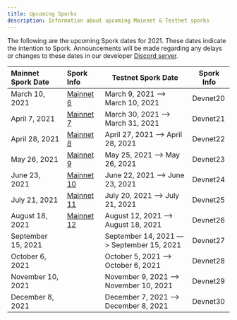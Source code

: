 ```yaml
---
title: Upcoming Sporks
description: Information about upcoming Mainnet & Testnet sporks
---
```


The following are the upcoming Spork dates for 2021. These dates indicate the intention to Spork. Announcements will be made regarding any delays or changes to these dates in our developer [Discord server](http://discord.gg/flow).

<div className="spork-table">

| Mainnet Spork Date | Spork Info                                          | Testnet Spork Date                       | Spork Info |
| :----------------- | :---------------------------------------------------| ---------------------------------------- | ---------- |
| March 10, 2021     | [Mainnet 6](/node-operation/past-sporks#mainnet-6)  | March 9, 2021 —> March 10, 2021          | Devnet20   |
| April 7, 2021      | [Mainnet 7](/node-operation/past-sporks#mainnet-7)  | March 30, 2021 —> March 31, 2021         | Devnet21   |
| April 28, 2021     | [Mainnet 8](/node-operation/past-sporks#mainnet-8)  | April 27, 2021 —> April 28, 2021         | Devnet22   |
| May 26, 2021       | [Mainnet 9](/node-operation/past-sporks#mainnet-9)  | May 25, 2021 —> May 26, 2021             | Devnet23   |
| June 23, 2021      | [Mainnet 10](/node-operation/past-sporks#mainnet-10)| June 22, 2021 —> June 23, 2021           | Devnet24   |
| July 21, 2021      | [Mainnet 11](/node-operation/past-sporks#mainnet-11)| July 20, 2021 —> July 21, 2021           | Devnet25   |
| August 18, 2021    | [Mainnet 12](/node-operation/past-sporks#mainnet-12)| August 12, 2021 —> August 18, 2021       | Devnet26   |
| September 15, 2021 |                                                     | September 14, 2021 —> September 15, 2021 | Devnet27   |
| October 6, 2021   |                                                     | October 5, 2021 —> October 6, 2021     | Devnet28   |
| November 10, 2021  |                                                     | November 9, 2021 —> November 10, 2021    | Devnet29   |
| December 8, 2021   |                                                     | December 7, 2021 —> December 8, 2021     | Devnet30   |

</div>
